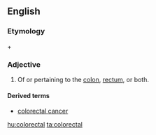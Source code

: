 ==English==


===Etymology===

{{en-term|colon}} + {{en-term|rectal}}

===Adjective===
{{en-adj|-}}

#{{medicine}} Of or pertaining to the [[colon]], [[rectum]], or both.

====Derived terms====
*[[colorectal cancer]]

[[hu:colorectal]]
[[ta:colorectal]]